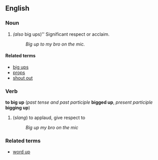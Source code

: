==English==

===Noun===

# ''(also '' big ups)'' Significant respect or acclaim.
#: ''Big up to my bro on the mic.''

====Related terms====

*[[big ups]]
*[[props]]
*[[shout out]]

===Verb===
'''to big up''' (''past tense and past participle'' '''bigged up''', ''present participle'' '''bigging up''')
#(''slang'') to applaud, give respect to
#:''Big up my bro on the mic''

===Related terms===

*[[word up]]